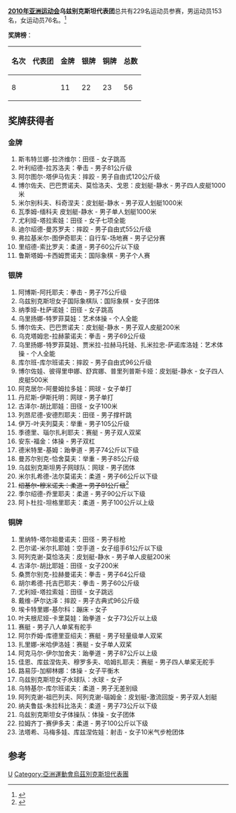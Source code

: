{{noteTA|G1=Sports|G2=地名}}
{{Infobox Country Asian Games
|NOC=UZB
|year=2010
|competitors=229
|competitors_men=153
|competitors_women=76
|sports=
|flagbearer=
|location={{CHN}}[[廣州市|廣州市]]
|start_date={{Start date|2010|11|12}}
|end_date={{End date|2010|11|27}}
|gold=11
|silver=22
|bronze=23
|total=56
|rank=8
|previous=[[2006年亞洲運動會烏茲別克代表團|2006]]
|next=[[2014年亞洲運動會烏茲別克代表團|2014]]
}}
'''[[2010年亚洲运动会|2010年亚洲运动会]]乌兹别克斯坦代表团'''总共有229名运动员参赛，男运动员153名，女运动员76名。<ref>{{Cite web |url=http://www.gz2010.cn/info/CHN_CHN/ZZ/ZZE130B_@@@@@@@@@@@@@@@@@CHN_NOC=UZB.html |title=第16届亚洲运动会官方网站-乌兹别克斯坦参赛项目 |accessdate=2010-11-17 |archive-date=2019-02-14 |archive-url=https://web.archive.org/web/20190214054345/http://www.gz2010.cn/info/CHN_CHN/ZZ/ZZE130B_@@@@@@@@@@@@@@@@@CHN_NOC=UZB.html |dead-url=no }}</ref>

'''奖牌榜'''：
{| class="wikitable"
|-
! 名次 !! 代表团 !! 金牌 !! 银牌 !! 铜牌 !! 总数
|-
| 8 || {{flagIOC2team|UZB|2010年亚洲运动会}} || 11 || 22 || 23 || 56
|}

==奖牌获得者==
===金牌===
#斯韦特兰娜-拉济维尔：田径 - 女子跳高
#叶利绍德-拉苏洛夫：拳击 - 男子81公斤级
#阿尔图尔-塔伊马佐夫：摔跤 - 男子自由式120公斤级
#博尔佐夫、巴巴贾诺夫、莫恰洛夫、戈恩：皮划艇-静水 - 男子四人皮艇1000米
#米尔别科夫、科奇涅夫：皮划艇-静水 - 男子双人划艇1000米
#瓦季姆-缅科夫 皮划艇-静水 - 男子单人划艇1000米 
#尤利娅-塔拉索娃：田径 - 女子七项全能 
#迪尔绍德-曼苏罗夫：摔跤 - 男子自由式55公斤级
#弗拉基米尔-图伊奇耶夫：自行车-场地赛 - 男子记分赛
#里绍德-索比罗夫：柔道 - 男子60公斤以下级
#鲁斯塔姆-卡西姆贾诺夫：国际象棋 - 男子个人赛

===银牌===
#阿博斯-阿托耶夫：拳击 - 男子75公斤级
#乌兹别克斯坦女子国际象棋队：国际象棋 - 女子团体
#纳季娅-杜萨诺娃：田径 - 女子跳高
#乌里扬娜-特罗菲莫娃：艺术体操 - 个人全能
#博尔佐夫、巴巴贾诺夫：皮划艇-静水 - 男子双人皮艇200米
#乌克塔姆忠-拉赫蒙诺夫：拳击 - 男子69公斤级
#乌里扬娜-特罗菲莫娃、贾米拉-拉赫马托娃、扎米拉忠-萨诺库洛娃：艺术体操 - 个人全能
#库尔班-库尔班诺夫：摔跤 - 男子自由式96公斤级
#博尔佐娃、彼得里申娜、舒宾娜、普里列普斯卡娅：皮划艇-静水 - 女子四人皮艇500米
#阿克居尔-阿曼姆拉多娃：网球 - 女子单打
#丹尼斯-伊斯托明：网球 - 男子单打
#古泽尔-胡比耶娃：田径 - 女子100米
#列昂尼德-安德烈耶夫：田径 - 男子撑杆跳
#伊万-叶夫列莫夫：举重 - 男子105公斤级
#季德里、瑙尔扎利耶夫：赛艇 - 男子双人双桨
#安东-福金：体操 - 男子双杠 
#德米特里-基姆：跆拳道 - 男子74公斤以下级
#曼苏尔别克-恰舍莫夫：举重 - 男子85公斤级  
#乌兹别克斯坦男子网球队：网球 - 男子团体
#米尔扎希德-法尔莫诺夫：柔道 - 男子66公斤以下级
#<s>绍基尔-穆米诺夫：柔道 - 男子81公斤级</s><ref>{{Cite web|title=首例兴奋剂犯案者处罚确定 成绩作废奖牌被收回|url=http://gz2010.sohu.com/20101119/n277764668.shtml|accessdate=2020-12-16|date=2010-11-19|publisher=搜狐体育|archive-date=2019-02-26|archive-url=https://web.archive.org/web/20190226172744/http://gz2010.sohu.com/20101119/n277764668.shtml|dead-url=no}}</ref>
#季尔绍德-乔里耶夫：柔道 - 男子90公斤以下级
#阿卜杜拉-坦格里耶夫：柔道 - 男子100公斤以上级

===铜牌===
#里纳特-塔尔祖曼诺夫：田径 - 男子标枪
#巴尔诺-米尔扎耶娃：空手道 - 女子组手61公斤以下级
#阿列克谢-莫恰洛夫：皮划艇-静水 - 男子单人皮艇200米
#古泽尔-胡比耶娃：田径 - 女子200米
#桑贾尔别克-拉赫曼诺夫：拳击 - 男子64公斤级
#胡尔希德-托吉巴耶夫：拳击 - 男子60公斤级
#尤利娅-塔拉索娃：田径 - 女子跳远
#戴维-萨尔达泽：摔跤 - 男子古典式96公斤级
#埃卡特里娜-基尔科：蹦床 - 女子
#叶夫根尼娅-卡里莫娃：跆拳道 - 女子73公斤以上级
#赛艇 - 男子八人单桨有舵手
#阿尔乔姆-库德里亚绍夫：赛艇 - 男子轻量级单人双桨
#扎里娜-米哈伊洛娃：赛艇 - 女子单人双桨 
#阿克马尔-伊尔加舍夫：跆拳道 - 男子87公斤以上级  
#佳恩、库兹涅佐夫、穆罗多夫、哈姆扎耶夫：赛艇 - 男子四人单桨无舵手
#路易莎-加柳林娜：体操 - 女子平衡木
#乌兹别克斯坦女子水球队：水球 - 女子  
#乌特基尔-库尔班诺夫：柔道 - 男子无差别级  
#阿列克谢-祖巴列夫、阿列克谢-瑙姆金：皮划艇-激流回旋 - 男子双人划艇
#纳夫鲁兹-朱拉科比洛夫：柔道 - 男子73公斤以下级  
#乌兹别克斯坦女子体操队：体操 - 女子团体
#拉姆齐丁-赛伊多夫：柔道 - 男子100公斤以下级  
#法塔希、马梅多娃、库兹涅佐娃：射击 - 女子10米气步枪团体  
==参考==
<references/>

{{2010年亞洲運動會代表團}}

[[Category:2010年亚洲运动会代表团|U]]
[[Category:亞洲運動會烏茲別克斯坦代表團|Category:亞洲運動會烏茲別克斯坦代表團]]